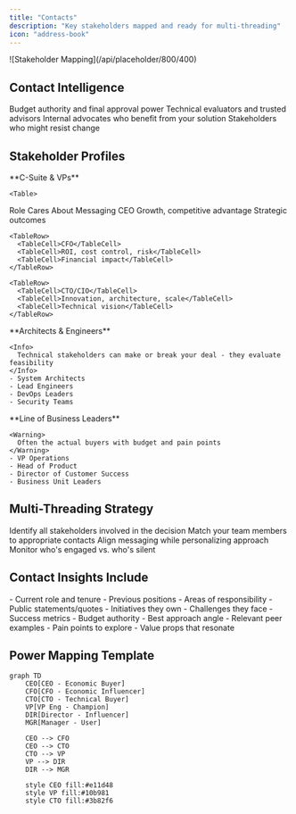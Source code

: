 ```yaml
---
title: "Contacts"
description: "Key stakeholders mapped and ready for multi-threading"
icon: "address-book"
---
```


<Frame caption="The average B2B deal involves 6.8 decision makers - find them all">
  ![Stakeholder Mapping](/api/placeholder/800/400)
</Frame>

## Contact Intelligence

<CardGroup cols={2}>
  <Card title="Decision Makers" icon="crown" color="#7c3aed">
    Budget authority and final approval power
  </Card>
  <Card title="Influencers" icon="users" color="#3b82f6">
    Technical evaluators and trusted advisors
  </Card>
  <Card title="Champions" icon="heart" color="#ef4444">
    Internal advocates who benefit from your solution
  </Card>
  <Card title="Blockers" icon="shield-xmark" color="#f59e0b">
    Stakeholders who might resist change
  </Card>
</CardGroup>

## Stakeholder Profiles

<Tabs>
  <Tab title="👔 Executives">
    **C-Suite & VPs**

    <Table>
  <TableHeader>
    <TableRow>
      <TableCell>Role</TableCell>
      <TableCell>Cares About</TableCell>
      <TableCell>Messaging</TableCell>
    </TableRow>
  </TableHeader>

  <TableBody>
    <TableRow>
      <TableCell>CEO</TableCell>
      <TableCell>Growth, competitive advantage</TableCell>
      <TableCell>Strategic outcomes</TableCell>
    </TableRow>

    <TableRow>
      <TableCell>CFO</TableCell>
      <TableCell>ROI, cost control, risk</TableCell>
      <TableCell>Financial impact</TableCell>
    </TableRow>

    <TableRow>
      <TableCell>CTO/CIO</TableCell>
      <TableCell>Innovation, architecture, scale</TableCell>
      <TableCell>Technical vision</TableCell>
    </TableRow>
  </TableBody>
</Table>
  </Tab>
  <Tab title="🛠️ Technical">
    **Architects & Engineers**

    <Info>
      Technical stakeholders can make or break your deal - they evaluate feasibility
    </Info>
    - System Architects
    - Lead Engineers
    - DevOps Leaders
    - Security Teams
  </Tab>
  <Tab title="💼 Business">
    **Line of Business Leaders**

    <Warning>
      Often the actual buyers with budget and pain points
    </Warning>
    - VP Operations
    - Head of Product
    - Director of Customer Success
    - Business Unit Leaders
  </Tab>
</Tabs>

## Multi-Threading Strategy

<Steps>
  <Step title="Map the Committee">
    Identify all stakeholders involved in the decision
  </Step>
  <Step title="Assign Relationships">
    Match your team members to appropriate contacts
  </Step>
  <Step title="Coordinate Outreach">
    Align messaging while personalizing approach
  </Step>
  <Step title="Track Engagement">
    Monitor who's engaged vs. who's silent
  </Step>
</Steps>

## Contact Insights Include

<AccordionGroup>
  <Accordion title="Professional Background" icon="id-card">
    - Current role and tenure
    - Previous positions
    - Areas of responsibility
    - Public statements/quotes
  </Accordion>
  <Accordion title="Strategic Focus" icon="bullseye">
    - Initiatives they own
    - Challenges they face
    - Success metrics
    - Budget authority
  </Accordion>
  <Accordion title="Engagement Guidance" icon="comments">
    - Best approach angle
    - Relevant peer examples
    - Pain points to explore
    - Value props that resonate
  </Accordion>
</AccordionGroup>

## Power Mapping Template

```mermaid
graph TD
    CEO[CEO - Economic Buyer]
    CFO[CFO - Economic Influencer]
    CTO[CTO - Technical Buyer]
    VP[VP Eng - Champion]
    DIR[Director - Influencer]
    MGR[Manager - User]
    
    CEO --> CFO
    CEO --> CTO
    CTO --> VP
    VP --> DIR
    DIR --> MGR
    
    style CEO fill:#e11d48
    style VP fill:#10b981
    style CTO fill:#3b82f6
```